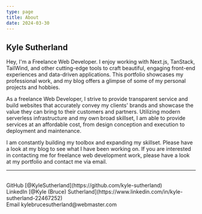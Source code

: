 ```yaml
---
type: page
title: About
date: 2024-03-30
---
```


## Kyle Sutherland

Hey, I'm a Freelance Web Developer. I enjoy working with Next.js, TanStack, TailWind, and other 
cutting-edge tools to craft beautiful, engaging front-end experiences and data-driven applications.
This portfolio showcases my professional work, and my blog offers a glimpse of some of my personal 
projects and hobbies.

As a freelance Web Developer, I strive to provide transparent service and build websites that 
accurately convey my clients' brands and showcase the value they can bring to their customers and 
partners. Utilizing modern serverless infrastructure and my own broad skillset, I am able to 
provide services at an affordable cost, from design conception and execution to deployment and 
maintenance.

I am constantly building my toolbox and expanding my skillset. Please have a look at my blog to see 
what I have been working on. If you are interested in contacting me for freelance web development 
work, please have a look at my portfolio and contact me via email.

---

<div>
  <br />
  GitHub [@KyleSutherland](https://github.com/kyle-sutherland)
  <br />
  LinkedIn [@Kyle (Bruce) Sutherland](https://www.linkedin.com/in/kyle-sutherland-22467252)
  <br />
  Email kylebrucesutherland@webmaster.com
</div>

